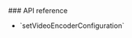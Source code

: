 
<PlatformWrapper platform="flutter">
### API reference

- <Link to="{{global.API_REF_FLUTTER_ROOT}}/class_irtcengine.html#api_irtcengine_setvideoencoderconfiguration">`setVideoEncoderConfiguration`</Link>

</PlatformWrapper>